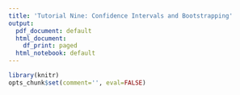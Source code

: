 ```yaml
---
title: 'Tutorial Nine: Confidence Intervals and Bootstrapping'
output:
  pdf_document: default
  html_document:
    df_print: paged
  html_notebook: default
---
```


```r
library(knitr)
opts_chunk$set(comment='', eval=FALSE)
```
